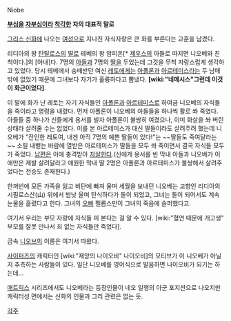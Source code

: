 Niobe

'''[[부심]]을 [[자부심]]이라 [[착각]]한 자의 대표적 말로'''

[[그리스 신화]]에 나오는 [[여성]]으로 지나친 자식자랑은 큰 화를 부른다는 교훈을 남겼다. 

리디아의 왕 [[탄탈로스]]의 [[딸]]로 테베의 왕 암피온[* [[제우스]]의 아들로 따지면 니오베와 친척이다.]의 [아내]다. 7명의 [[아들]]과 7명의 [[딸]]을 두었는데 그것을 무척 자랑스럽게 생각하고 있었다. 당시 테베에서 숭배받던 여신 [[레토]]에게는 [[아폴론]]과 [[아르테미스]]라는 두 남매밖에 없었기 때문에 그녀보다 자기가 훌륭하다고 뽐냈다. '''[wiki:"네메시스"그런데 이것이 화근이었다]'''.

이 말에 화가 난 레토는 자기 자식들인 [[아폴론]]과 [[아르테미스]]로 하여금 니오베의 자식들을 죽이라고 명령을 내렸다. 먼저 아폴론이 니오베의 아들들을 하나씩 활로 쏴 죽였다. 아들들 중 하나가 신들에게 용서를 빌자 아폴론이 불쌍히 여겼으나, 이미 화살을 쏴 버린 상태라 살려줄 수는 없었다. 이를 본 아르테미스가 대신 딸들이라도 살려주려 했는데 니오베가 "잔인한 레토여, 내겐 아직 7명의 예쁜 딸들이 있다!"는 ~~딸들도 죽여달라는~~ 소릴 내뱉는 바람에 열받은 아르테미스가 딸들을 모두 쏴 죽이면서 결국 자식들 모두가 죽었다. [[남편]]은 이에 충격받아 [[자살]]한다.(신에게 용서를 빈 막내 아들과 니오베가 이 애만은 제발 살려달라고 애원한 막내 딸 2명은 아폴론과 아르테미스가 불쌍해서 살려주었다는 전승도 존재한다.)

한꺼번에 모든 가족을 잃고 비탄에 빠져 울며 세월을 보내던 니오베는 고향인 리디아의 시필로스산(山) 위에서 밤낮 울며 탄식하다가 돌이 되었고, 그녀는 돌이 되어서도 계속 눈물을 흘렸다고 한다. 그녀의 [[오빠]] 펠롭스만이 그녀의 죽음에 슬퍼했다고.

여기서 우리는 부모 자랑에 자식들 피 본다는 걸 알 수 있다. [wiki:"혈연 때문에 개고생" 부모를 잘못 만나서 죄 없는 자식들만 죽었다].

금속 [[니오브]]의 이름은 여기서 따왔다.

[[사이퍼즈]]의 캐릭터인 [wiki:"재앙의 나이오비" 나이오비]의 모티브가 이 니오베가 아닐지 추측하는 사람들이 있다. 일단 니오베를 영어식으로 발음하면 나이오비가 되기는 하는데...

[[매트릭스]] 시리즈에서도 니오베라는 등장인물이 네오 일행의 아군 포지션으로 나오지만 캐릭터성 면에서는 신화의 인물과 그리 관련은 없는 듯.

[[각주]]
